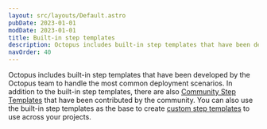 ```yaml
---
layout: src/layouts/Default.astro
pubDate: 2023-01-01
modDate: 2023-01-01
title: Built-in step templates
description: Octopus includes built-in step templates that have been developed by the Octopus team to handle common deployment scenarios.
navOrder: 40
---
```


Octopus includes built-in step templates that have been developed by the Octopus team to handle the most common deployment scenarios. In addition to the built-in step templates, there are also [Community Step Templates](/docs/projects/community-step-templates/) that have been contributed by the community. You can also use the built-in step templates as the base to create [custom step templates](/docs/projects/custom-step-templates) to use across your projects.

<AddStepToProcess />
